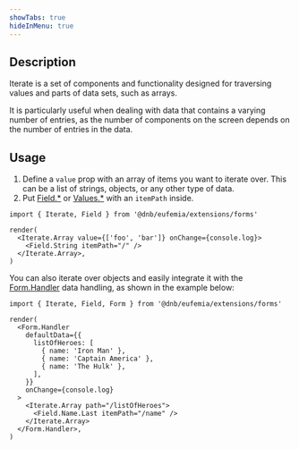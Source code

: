 ```yaml
---
showTabs: true
hideInMenu: true
---
```


## Description

Iterate is a set of components and functionality designed for traversing values and parts of data sets, such as arrays.

It is particularly useful when dealing with data that contains a varying number of entries, as the number of components on the screen depends on the number of entries in the data.

## Usage

1. Define a `value` prop with an array of items you want to iterate over. This can be a list of strings, objects, or any other type of data.
2. Put [Field.\*](/uilib/extensions/forms/all-fields/) or [Values.\*](/uilib/extensions/forms/Value/) with an `itemPath` inside.

```tsx
import { Iterate, Field } from '@dnb/eufemia/extensions/forms'

render(
  <Iterate.Array value={['foo', 'bar']} onChange={console.log}>
    <Field.String itemPath="/" />
  </Iterate.Array>,
)
```

You can also iterate over objects and easily integrate it with the [Form.Handler](/uilib/extensions/forms/Form/Handler) data handling, as shown in the example below:

```tsx
import { Iterate, Field, Form } from '@dnb/eufemia/extensions/forms'

render(
  <Form.Handler
    defaultData={{
      listOfHeroes: [
        { name: 'Iron Man' },
        { name: 'Captain America' },
        { name: 'The Hulk' },
      ],
    }}
    onChange={console.log}
  >
    <Iterate.Array path="/listOfHeroes">
      <Field.Name.Last itemPath="/name" />
    </Iterate.Array>
  </Form.Handler>,
)
```
